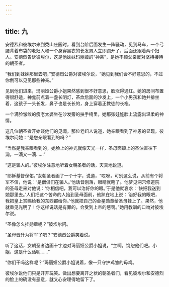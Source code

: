 ```yaml
---
---
---
```

title: 九
---



安德烈和彼埃尔来到秃山庄园时，看到台阶后面发生一阵骚动，见到马车，一个弓腰背着布袋的老妇人和一个身穿黑衣的长发男人立即跑开了，后面还跟着两个妇人。安德烈告诉彼埃尔，这是他妹妹玛丽娅的“神亲”，是她不顾父亲反对坚持接待的朝圣者。

“我们到妹妹那里去吧，”安德烈公爵对彼埃尔说，“她见到我们会不好意思的，不过你倒可以见见那些神亲。”

见到他们进来，玛丽娅公爵小姐果然感到很不好意思，脸涨得通红。她的房间布置得很舒适，神龛前点着一盏长明灯，茶炊后面的沙发上，一个小男孩和她并排坐着，这孩子一头长发，鼻子也是长长的，身上穿着正教徒的长袍。

一个满脸皱纹的瘦老太婆坐在沙发旁的扶手椅里，她那张娃娃脸上流露出温柔的神情。

这几位朝圣者开始谈他们的见闻。那位老妇人说道，她亲眼看到了神恩的显现。彼埃尔问她：“是您亲眼看到的吗？”

“当然是我亲眼看到的，她脸上的神光就像天光一样，圣母面颊上的圣油直往下淌，一滴又一滴……”

“这是骗人的。”彼埃尔注意地听着女朝圣者的话，天真地说道。

“耶稣基督保佑，”女朝圣者画了一个十字，说道，“哎呀，可别这么说，从前有个将军不信，他说：‘是僧侣们在骗人。’他话音刚落，眼睛就瞎了。他梦见洞穴修道院的圣母走来对他说：‘你相信吧，我可以治好你的眼。’于是他就哀求：‘快把我送到她那里去。’人们把这个苦命的人抬到圣母面前，他趴在地上说：‘治好我的眼吧，我把皇上赏赐给我的东西都给你。’他就把自己的金星勋章给圣母挂上了。果然，他就重见光明了！你这样说话是有罪的，会受到上帝的惩罚。”她用教训的口吻对彼埃尔说。

“圣像怎么挂勋章呢？”彼埃尔问。

“圣母晋升为将军了吧？”安德烈公爵笑着说。

听了这话，女朝圣者边画十字边对玛丽娅公爵小姐说，“主啊，饶恕他们吧。小姐，这是什么话呢……”

“你们干吗这样呢？”玛丽娅公爵小姐说着，像一只守护鸡雏的母鸡。

彼埃尔说他们只是开开玩笑。做出想要离开之状的朝圣者们，看见彼埃尔和安德烈的脸上的确没有恶意，就又心安理得地留下了。